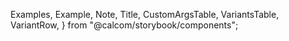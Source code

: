 
  Examples,
  Example,
  Note,
  Title,
  CustomArgsTable,
  VariantsTable,
  VariantRow,
} from "@calcom/storybook/components";


<Meta title="UI/Logo" component={Logo} />

<Title title="Logo" suffix="Brief" subtitle="Version 2.0 — Last Update: 02 Jan 2023" />

## Definition

Main Cal.com brand logo

<CustomArgsTable of={Logo} />

<Canvas>
  <Story name="Logo">
    <VariantsTable titles={[""]} columnMinWidth={150}>
      <VariantRow variant="Small">
        <Logo small />
      </VariantRow>
      <VariantRow variant="Default">
        <Logo />
      </VariantRow>
    </VariantsTable>
  </Story>
</Canvas>
